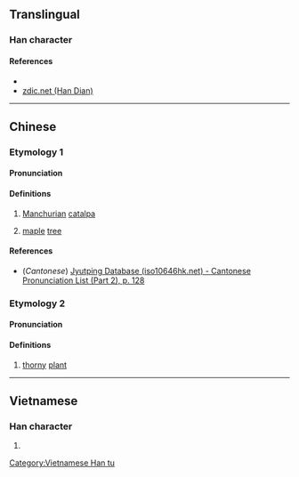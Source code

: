 {{character info/new}}
==Translingual==

===Han character===
{{Han char|rn=75|rad=木|as=07|sn=11|four=48994|canj=DOMD|ids=⿰木余}}

====References====
* {{Han ref|kx=0528.180|dkj=14838|dj=0917.060|hdz=21216.090|uh=688C|ud=26764|bh=D5D3|bd=54739}}
* [http://www.zdic.net/z/1b/js/688C.htm zdic.net (Han Dian)]

----

==Chinese==
{{zh-forms}}

===Etymology 1===

====Pronunciation====
{{zh-pron
|m=tú
|c=tou4
|mc=1+2
|oc=y
|ma=
|cat=pn,n
}}

====Definitions====
{{zh-hanzi}}

# [[Manchurian]] [[catalpa]] {{gloss|{{taxlink|Catalpa bungei|species|noshow=1}}}}
# {{lb|zh|archaic}} [[maple]] [[tree]]

====References====
* (''Cantonese'') [http://www.iso10646hk.net/jp/document/download.jsp Jyutping Database (iso10646hk.net) - Cantonese Pronunciation List (Part 2), p. 128]

===Etymology 2===

====Pronunciation====
{{zh-pron
|m=chá
|mc=3
|cat=n
}}

====Definitions====
{{zh-hanzi}}

# [[thorny]] [[plant]]

----

==Vietnamese==

===Han character===
{{vi-readings|rs=木07|hanviet=dừa}}

# {{defn|lang=vi|sort=木07}}

[[Category:Vietnamese Han tu]]